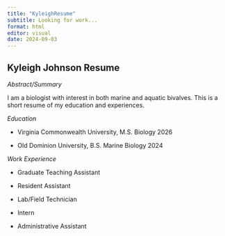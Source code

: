 ```yaml
---
title: "KyleighResume"
subtitle: Looking for work...
format: html
editor: visual
date: 2024-09-03
---
```


## Kyleigh Johnson Resume

*Abstract/Summary*

I am a biologist with interest in both marine and aquatic bivalves. This is a short resume of my education and experiences.

*Education*

-   Virginia Commonwealth University, M.S. Biology 2026

-   Old Dominion University, B.S. Marine Biology 2024

*Work Experience*

-   Graduate Teaching Assistant

-   Resident Assistant

-   Lab/Field Technician

-   Intern

-   Administrative Assistant
